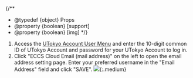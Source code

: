 
{/**
  * @typedef {object} Props
  * @property {boolean} [support]
  * @property {boolean} [img]
  */}

1. Access the [UTokyo Account User Menu](https://utacm.adm.u-tokyo.ac.jp/UserMenu/LoginServlet) and enter the 10-digit common ID of UTokyo Account and password for your UTokyo Account to log in.
1. Click "ECCS Cloud Email (mail address)" on the left to open the email address setting page. Enter your preferred username in the "Email Address" field and click "SAVE".
    <If cond={props.img}>
      ![](./change-localpart.png){:.medium}
    </If>

<Support lang="en" show={props.support} />
